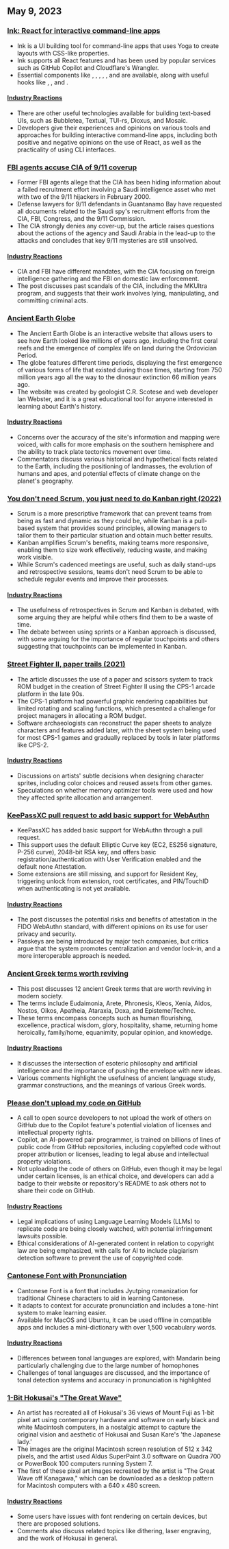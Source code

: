 

<CallToAction />

<Steps>

## May 9, 2023

### [Ink: React for interactive command-line apps](https://github.com/vadimdemedes/ink)

- Ink is a UI building tool for command-line apps that uses Yoga to create layouts with CSS-like properties.
- Ink supports all React features and has been used by popular services such as GitHub Copilot and Cloudflare's Wrangler.
- Essential components like <Box>, <Text>, <Newline>, <Spacer>, <Static>, and <Transform> are available, along with useful hooks like <useInput>, <useStdin>, and <useFocus>.

#### [Industry Reactions](http://news.ycombinator.com/item?id=35863837)

- There are other useful technologies available for building text-based UIs, such as Bubbletea, Textual, TUI-rs, Dioxus, and Mosaic.
- Developers give their experiences and opinions on various tools and approaches for building interactive command-line apps, including both positive and negative opinions on the use of React, as well as the practicality of using CLI interfaces.

### [FBI agents accuse CIA of 9/11 coverup](https://www.spytalk.co/p/exclusive-fbi-agents-accuse-cia-of)

- Former FBI agents allege that the CIA has been hiding information about a failed recruitment effort involving a Saudi intelligence asset who met with two of the 9/11 hijackers in February 2000.
- Defense lawyers for 9/11 defendants in Guantanamo Bay have requested all documents related to the Saudi spy's recruitment efforts from the CIA, FBI, Congress, and the 9/11 Commission.
- The CIA strongly denies any cover-up, but the article raises questions about the actions of the agency and Saudi Arabia in the lead-up to the attacks and concludes that key 9/11 mysteries are still unsolved.

#### [Industry Reactions](http://news.ycombinator.com/item?id=35862656)

- CIA and FBI have different mandates, with the CIA focusing on foreign intelligence gathering and the FBI on domestic law enforcement.
- The post discusses past scandals of the CIA, including the MKUltra program, and suggests that their work involves lying, manipulating, and committing criminal acts.

### [Ancient Earth Globe](https://dinosaurpictures.org/ancient-earth/#470)

- The Ancient Earth Globe is an interactive website that allows users to see how Earth looked like millions of years ago, including the first coral reefs and the emergence of complex life on land during the Ordovician Period.
- The globe features different time periods, displaying the first emergence of various forms of life that existed during those times, starting from 750 million years ago all the way to the dinosaur extinction 66 million years ago.
- The website was created by geologist C.R. Scotese and web developer Ian Webster, and it is a great educational tool for anyone interested in learning about Earth's history.

#### [Industry Reactions](http://news.ycombinator.com/item?id=35856820)

- Concerns over the accuracy of the site's information and mapping were voiced, with calls for more emphasis on the southern hemisphere and the ability to track plate tectonics movement over time.
- Commentators discuss various historical and hypothetical facts related to the Earth, including the positioning of landmasses, the evolution of humans and apes, and potential effects of climate change on the planet's geography.

### [You don't need Scrum, you just need to do Kanban right (2022)](https://lucasfcosta.com/2022/10/02/scrum-versus-kanban.html)

- Scrum is a more prescriptive framework that can prevent teams from being as fast and dynamic as they could be, while Kanban is a pull-based system that provides sound principles, allowing managers to tailor them to their particular situation and obtain much better results.
- Kanban amplifies Scrum's benefits, making teams more responsive, enabling them to size work effectively, reducing waste, and making work visible.
- While Scrum's cadenced meetings are useful, such as daily stand-ups and retrospective sessions, teams don't need Scrum to be able to schedule regular events and improve their processes.

#### [Industry Reactions](http://news.ycombinator.com/item?id=35857463)

- The usefulness of retrospectives in Scrum and Kanban is debated, with some arguing they are helpful while others find them to be a waste of time.
- The debate between using sprints or a Kanban approach is discussed, with some arguing for the importance of regular touchpoints and others suggesting that touchpoints can be implemented in Kanban.

### [Street Fighter II, paper trails (2021)](https://fabiensanglard.net/sf2_sheets/index.html)

- The article discusses the use of a paper and scissors system to track ROM budget in the creation of Street Fighter II using the CPS-1 arcade platform in the late 90s.
- The CPS-1 platform had powerful graphic rendering capabilities but limited rotating and scaling functions, which presented a challenge for project managers in allocating a ROM budget.
- Software archaeologists can reconstruct the paper sheets to analyze characters and features added later, with the sheet system being used for most CPS-1 games and gradually replaced by tools in later platforms like CPS-2.

#### [Industry Reactions](http://news.ycombinator.com/item?id=35859338)

- Discussions on artists' subtle decisions when designing character sprites, including color choices and reused assets from other games.
- Speculations on whether memory optimizer tools were used and how they affected sprite allocation and arrangement.

### [KeePassXC pull request to add basic support for WebAuthn](https://github.com/keepassxreboot/keepassxc/pull/8825)

- KeePassXC has added basic support for WebAuthn through a pull request.
- This support uses the default Elliptic Curve key (EC2, ES256 signature, P-256 curve), 2048-bit RSA key, and offers basic registration/authentication with User Verification enabled and the default none Attestation.
- Some extensions are still missing, and support for Resident Key, triggering unlock from extension, root certificates, and PIN/TouchID when authenticating is not yet available.

#### [Industry Reactions](http://news.ycombinator.com/item?id=35859877)

- The post discusses the potential risks and benefits of attestation in the FIDO WebAuthn standard, with different opinions on its use for user privacy and security.
- Passkeys are being introduced by major tech companies, but critics argue that the system promotes centralization and vendor lock-in, and a more interoperable approach is needed.

### [Ancient Greek terms worth reviving](https://classicalwisdom.substack.com/p/12-ancient-greek-terms-that-should)

- This post discusses 12 ancient Greek terms that are worth reviving in modern society.
- The terms include Eudaimonia, Arete, Phronesis, Kleos, Xenia, Aidos, Nostos, Oikos, Apatheia, Ataraxia, Doxa, and Episteme/Techne.
- These terms encompass concepts such as human flourishing, excellence, practical wisdom, glory, hospitality, shame, returning home heroically, family/home, equanimity, popular opinion, and knowledge.

#### [Industry Reactions](http://news.ycombinator.com/item?id=35867935)

- It discusses the intersection of esoteric philosophy and artificial intelligence and the importance of pushing the envelope with new ideas.
- Various comments highlight the usefulness of ancient language study, grammar constructions, and the meanings of various Greek words.

### [Please don't upload my code on GitHub](https://nogithub.codeberg.page/)

- A call to open source developers to not upload the work of others on GitHub due to the Copilot feature's potential violation of licenses and intellectual property rights.
- Copilot, an AI-powered pair programmer, is trained on billions of lines of public code from GitHub repositories, including copylefted code without proper attribution or licenses, leading to legal abuse and intellectual property violations.
- Not uploading the code of others on GitHub, even though it may be legal under certain licenses, is an ethical choice, and developers can add a badge to their website or repository's README to ask others not to share their code on GitHub.

#### [Industry Reactions](http://news.ycombinator.com/item?id=35859142)

- Legal implications of using Language Learning Models (LLMs) to replicate code are being closely watched, with potential infringement lawsuits possible.
- Ethical considerations of AI-generated content in relation to copyright law are being emphasized, with calls for AI to include plagiarism detection software to prevent the use of copyrighted code.

### [Cantonese Font with Pronunciation](https://visual-fonts.com/)

- Cantonese Font is a font that includes Jyutping romanization for traditional Chinese characters to aid in learning Cantonese.
- It adapts to context for accurate pronunciation and includes a tone-hint system to make learning easier.
- Available for MacOS and Ubuntu, it can be used offline in compatible apps and includes a mini-dictionary with over 1,500 vocabulary words.

#### [Industry Reactions](http://news.ycombinator.com/item?id=35867275)

- Differences between tonal languages are explored, with Mandarin being particularly challenging due to the large number of homophones
- Challenges of tonal languages are discussed, and the importance of tonal detection systems and accuracy in pronunciation is highlighted

### [1-Bit Hokusai's "The Great Wave"](https://www.hypertalking.com/2023/05/08/1-bit-pixel-art-of-hokusais-the-great-wave-off-kanagawa/)

- An artist has recreated all of Hokusai's 36 views of Mount Fuji as 1-bit pixel art using contemporary hardware and software on early black and white Macintosh computers, in a nostalgic attempt to capture the original vision and aesthetic of Hokusai and Susan Kare's 'the Japanese lady.'
- The images are the original Macintosh screen resolution of 512 x 342 pixels, and the artist used Aldus SuperPaint 3.0 software on Quadra 700 or PowerBook 100 computers running System 7.
- The first of these pixel art images recreated by the artist is "The Great Wave off Kanagawa," which can be downloaded as a desktop pattern for Macintosh computers with a 640 x 480 screen.

#### [Industry Reactions](http://news.ycombinator.com/item?id=35866283)

- Some users have issues with font rendering on certain devices, but there are proposed solutions.
- Comments also discuss related topics like dithering, laser engraving, and the work of Hokusai in general.

</Steps>
